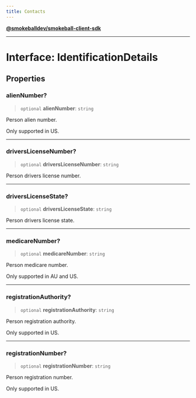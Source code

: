 ```yaml
---
title: Contacts
---
```

[**@smokeballdev/smokeball-client-sdk**](./../../../../README)

***

# Interface: IdentificationDetails

## Properties

### alienNumber?

> `optional` **alienNumber**: `string`

Person alien number.

Only supported in US.

***

### driversLicenseNumber?

> `optional` **driversLicenseNumber**: `string`

Person drivers license number.

***

### driversLicenseState?

> `optional` **driversLicenseState**: `string`

Person drivers license state.

***

### medicareNumber?

> `optional` **medicareNumber**: `string`

Person medicare number.

Only supported in AU and US.

***

### registrationAuthority?

> `optional` **registrationAuthority**: `string`

Person registration authority.

Only supported in US.

***

### registrationNumber?

> `optional` **registrationNumber**: `string`

Person registration number.

Only supported in US.
